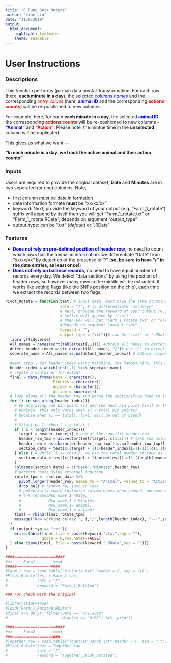 ```yaml
---
title: "R_Func_Data_Rotate"
author: "Lihe Liu"
date: "11/9/2019"
output:
  html_document: 
    highlight: textmate
    theme: readable
---
```


# User Instructions  

### Descriptions  

This function performs (partial) data pivotal-transformation. For each row (here, **each minute in a day**), the selected <span style="color:blue">*columns names*</span> and the corresponding <span style="color:red">*entry values*</span> (here, <span style="color:blue">**animal ID**</span> and the corresponding <span style="color:red">**actions counts**</span>)  will be re-positioned to new columns.  

For example, here, for each **each minute in a day**, the selected <span style="color:blue">**animal ID**</span> the corresponding <span style="color:red">**actions counts**</span> will be re-positioned to new columns - <span style="color:blue">**"Animal"**</span> and <span style="color:red">**"Action"**</span>. Please note, the mintue time in the **unselected** column will be duplicated.   

This gives us what we want --- 

**"In each minute in a day, we track the active animal and their action counts"**

### Inputs  
Users are required to provide the original dataset, **Date** and **Minutes** are in two seperated (or one) columns. Note,  

  - first column *must* be date in formation
  - date information formate **must** be "xx/xx/xx"
  - keyword: Next, provide the keyword of your output (e.g. "Farm_1_rotate") suffix will append by itself then you will get "Farm_1_rotate.txt" or "Farm_1_rotate.RData", depends on argument "output_type"
  - output_type: can be ".txt" (*default*) or ".RData"
  
### Features  

  - <span style="color:blue">**Does not rely on pre-defined position of header row**</span>, no need to count which rows has the animal id information. we differentiate "Date" from "xx/xx/xx" by detection of the presense of "/" (**so, be sure to have "/" in the date entries, as least once!**)
  - <span style="color:blue">**Does not rely on balance records**</span>, no need to have equal number of records every day. We detect "data sections" by using the postion of header rows, so however many rows in the 
middle will be extracted. It works like setting flags (like the SNPs position on the chip), each time we extract the records between two flags.

```r
Pivot_Rotate = function(test, # Input data, must have the same structure as you have
                        safe = "/", # to differentiate "mm/dd/yy"
                        # Next, provide the keyword of your output (e.g. "Farm_1_rotate")
                        # suffix will append by itself
                        # then you will get "Farm_1_rotate.txt" or "Farm_1_rotate.RData", 
                        #depends on argument "output_type"
                        keyword = "", 
                        output_type = "txt"){# can be ".txt" or ".RData"
  library(tidyverse)
  All_names = names(sort(table(test[,1]))) #Obtain all names to dertermin all possible header names
  detect_header_index = str_extract(All_names, "/")# Use "/" to detect: differentiate "mm/dd/yy" from c("Date","Day",..), etc
  seperate_name = All_names[is.na(detect_header_index)] # Obtain values for exclusion
  
  #Next step - get header_index using matching, the famous %in%, this much safer than count by HANDS!!!
  header_index = which(test[,1] %in% seperate_name)
  # create a container for output
  final = data.frame(Date = character(),
                     Minutes = character(),
                     Animal = character(),
                     Action = numeric())
  # loop along all the header_row and parse the section(from head to tail)
  for (i in seq_along(header_index)){
    # We are using one bin point (i) and the next bin point (i+1) at the same time
    # HOWEVER, this only works when (i < total bin points)
    # because when (i == total), (i+1) will be out of bound!
    #
    # Situation 1: when ( i < total )
    if ( i < length(header_index)){ 
      target = header_index[i] # aim at the sepcific header row
      header_row_tmp = as.vector(test[target,-c(1:2)]) # take the actually cow id in the headerrow as the column names of the following sub-dataset (time section)
      header_row = as.character(header_row_tmp[!is.na(header_row_tmp)]) # remove NAs
      section_data = test[c((target + 1):(header_index[i+1]-1)),c(1:(length(header_row)+2))] # select section data using two bins (like head and tail)
    } else { # while (i == total), we use the total number of rows as the "tail"
      section_data = test[c((target + 1):nrow(test)),c(1:(length(header_row)+2))]
    }
    colnames(section_data) = c("Date","Minutes",header_row) 
    # perform roate using external function
    rotate_tpm <- section_data %>% 
      pivot_longer(header_row, names_to = "Animal", values_to = "Action") %>% 
      drop_na() # remove na, just in case
      # potentially could customize column names when needed. uncomment these and renamme
      # %>% rename(New_name_1 =Date,
      #            New_name_1 = Minutes,
      #            New_name_1= animal,
      #            New_name_1 = action)
    final = rbind(final,rotate_tpm)
    message("Now working on day ", i,"/",length(header_index), "---",section_data[1,1])
  }
  if (output_typ == "txt"){
    write.table(final,file = paste(keyword,".txt",sep = ""),
                quote = F,row.names=FALSE)
  } else {save(final, file = paste(keyword,".RData",sep = ""))}
}
```


```r
####==================####
#==     Farm1        ===#
#####===============####
#Farm_1_raw = read.table("Victoria.txt",header = F, sep = "\t")
#Pivot_Rotate(test = Farm_1_raw,
#             safe = "/",
#             keyword = "Farm_1_Rotated")
```



```r
### For check with the original

#library(tidyverse)
#load("Farm_1_Rotated.RData")
#final %>% dplyr::filter(Date == "7/1/2018",
#                        Minutes == "0:06") %>%  print()
```


```r
####==================####
#==     Farm2        ===#
###==================### 
#Together_raw = read.table("Together_Jacob.txt",header = F, sep = "\t")
#Pivot_Rotate(test = Together_raw,
#             safe = "/",
#             keyword = "Together_Jacob_Rotated")
```

